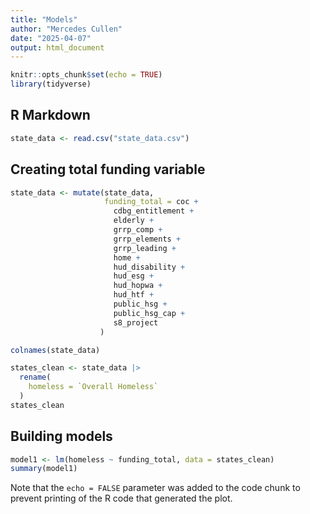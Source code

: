 ```yaml
---
title: "Models"
author: "Mercedes Cullen"
date: "2025-04-07"
output: html_document
---
```


```r
knitr::opts_chunk$set(echo = TRUE)
library(tidyverse)
```

## R Markdown

```r
state_data <- read.csv("state_data.csv")
```

## Creating total funding variable 


```r
state_data <- mutate(state_data,
                     funding_total = coc +
                       cdbg_entitlement +
                       elderly +
                       grrp_comp +
                       grrp_elements +
                       grrp_leading +
                       home + 
                       hud_disability +
                       hud_esg +
                       hud_hopwa +
                       hud_htf + 
                       public_hsg +
                       public_hsg_cap + 
                       s8_project
                    )
```

```r
colnames(state_data)
```

```r
states_clean <- state_data |>
  rename(
    homeless = `Overall Homeless`
  )
states_clean
```


## Building models
```r
model1 <- lm(homeless ~ funding_total, data = states_clean)
summary(model1) 
```


Note that the `echo = FALSE` parameter was added to the code chunk to prevent printing of the R code that generated the plot.
